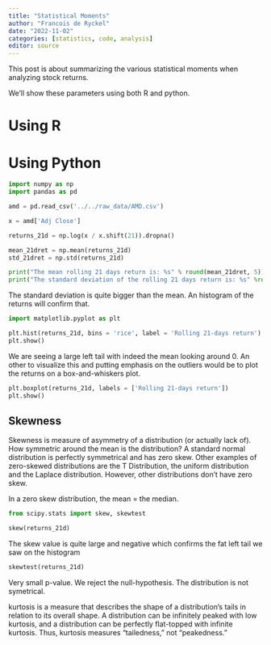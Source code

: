 ```yaml
---
title: "Statistical Moments"
author: "Francois de Ryckel"
date: "2022-11-02"
categories: [statistics, code, analysis]
editor: source
---
```


This post is about summarizing the various statistical moments when analyzing stock returns. 

We'll show these parameters using both R and python.  


# Using R


# Using Python

```python
import numpy as np
import pandas as pd

amd = pd.read_csv('../../raw_data/AMD.csv')

x = amd['Adj Close']

returns_21d = np.log(x / x.shift(21)).dropna()

mean_21dret = np.mean(returns_21d)
std_21dret = np.std(returns_21d)

print("The mean rolling 21 days return is: %s" % round(mean_21dret, 5))
print("The standard deviation of the rolling 21 days return is: %s" %round(std_21dret, 5))
```

The standard deviation is quite bigger than the mean.  An histogram of the returns will confirm that. 

```python
import matplotlib.pyplot as plt

plt.hist(returns_21d, bins = 'rice', label = 'Rolling 21-days return')
plt.show()
```

We are seeing a large left tail with indeed the mean looking around 0. 
An other to visualize this and putting emphasis on the outliers would be to plot the returns on a box-and-whiskers plot. 

```python
plt.boxplot(returns_21d, labels = ['Rolling 21-days return'])
plt.show()
```

::: {.callout-tip} 

# Skewness 

Skewness is measure of asymmetry of a distribution (or actually lack of).  How symmetric around the mean is the distribution? 
A standard normal distribution is perfectly symmetrical and has zero skew. Other examples of zero-skewed distributions are the T Distribution, the uniform distribution and the Laplace distribution. However, other distributions don’t have zero skew. 

In a zero skew distribution, the mean = the median. 

:::

```python
from scipy.stats import skew, skewtest

skew(returns_21d)
```

The skew value is quite large and negative which confirms the fat left tail we saw on the histogram 

```python
skewtest(returns_21d)
```

Very small p-value.  We reject the null-hypothesis.  The distribution is not symetrical. 



 kurtosis is a measure that describes the shape of a distribution's tails in relation to its overall shape. A distribution can be infinitely peaked with low kurtosis, and a distribution can be perfectly flat-topped with infinite kurtosis. Thus, kurtosis measures "tailedness," not "peakedness." 
